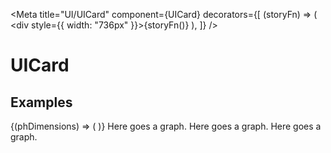 
<Meta
  title="UI/UICard"
  component={UICard}
  decorators={[
    (storyFn) => (
      <ChartsProvider>
        <div style={{ width: "736px" }}>{storyFn()}</div>
      </ChartsProvider>
    ),
  ]}
/>

# UICard

## Examples

<Preview>
  <Story name="withTitle">
    <UICard isLoading={false}>
      <UICard.Header title="Card with Title" />
    </UICard>
  </Story>
</Preview>

<Preview>
  <Story name="withSubtitle">
    <UICard isLoading={false}>
      <UICard.Header
        title="Card with Title"
        subtitle="A long description goes in this part"
      />
    </UICard>
  </Story>
</Preview>

<Preview>
  <Story name="withPlaceholder">
    <UICard isLoading={true}>
      <UICard.Header
        title="Card with Title"
        subtitle="A long description goes in this part"
      >
        <UILegends
          legendsData={[
            { color: "supportive500", label: "Avg Legend 1", shape: "line" },
            { color: "primary500", label: "Avg Legend 2", shape: "dot" },
          ]}
        />
      </UICard.Header>
      <UICard.Placeholder>
        {(phDimensions) => (
          <UIChartPlaceholder
            dimensions={phDimensions}
            hasBars={true}
            hasLegends={true}
            hasTitle={true}
            hasSubtitle={true}
          />
        )}
      </UICard.Placeholder>
    </UICard>
  </Story>
</Preview>

<Preview>
  <Story name="withLegends">
    <UICard isLoading={false}>
      <UICard.Header
        title="Card with Title"
        subtitle="A long description goes in this part"
      >
        <UILegends
          legendsData={[
            { color: "supportive500", label: "Avg Legend 1", shape: "line" },
            { color: "primary500", label: "Avg Legend 2", shape: "dot" },
          ]}
        />
      </UICard.Header>
    </UICard>
  </Story>
</Preview>

<Preview>
  <Story name="withContent">
    <UICard isLoading={false}>
      <UICard.Header
        title="Card with Title"
        subtitle="A long description goes in this part"
      />
      <UICard.Content>
        <UIText tag="body2">Here goes a graph.</UIText>
      </UICard.Content>
    </UICard>
  </Story>
</Preview>

<Preview>
  <Story name="withoutHeader">
    <UICard isLoading={false}>
      <UICard.Content>
        <UIText tag="body2">Here goes a graph.</UIText>
      </UICard.Content>
    </UICard>
  </Story>
</Preview>

<Preview>
  <Story name="withAllSections">
    <UICard isLoading={false}>
      <UICard.Header
        title="Card with Title"
        subtitle="A long description goes in this part"
      >
        <UILegends
          legendsData={[
            { color: "supportive500", label: "Avg Legend 1", shape: "line" },
            { color: "primary500", label: "Avg Legend 2", shape: "dot" },
          ]}
        />
      </UICard.Header>
      <UICard.Content>
        <UIText tag="body2">Here goes a graph.</UIText>
      </UICard.Content>
    </UICard>
  </Story>
</Preview>
